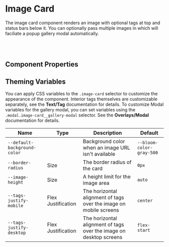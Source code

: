 
# Image Card

The image card component renders an image with optional tags at top and status bars below it. You can optionally pass multiple images in which will faciliate a popup gallery modal automatically.

<Canvas>
  <Story id="blocks-image-card--with-one-status-and-tag" />
</Canvas>

<br />
<br />

## Component Properties

<ArgsTable of={ImageCard} />

## Theming Variables

You can apply CSS variables to the `.image-card` selector to customize the appearance of the component. Interior tags themselves are customizable separately, see the **Text/Tag** documentation for details. To customize Modal variables for the gallery modal, you can set variables using the `.modal.image-card__gallery-modal` selector. See the **Overlays/Modal** documentation for details.

| Name                         | Type                                         | Description                                                        | Default                  |
| ---------------------------- | -------------------------------------------- | ------------------------------------------------------------------ | ------------------------ |
| `--default-background-color` | <Swatch colorVar="--bloom-color-gray-500" /> | Background color when an image URL isn't available                 | `--bloom-color-gray-500` |
| `--border-radius`            | Size                                         | The border radius of the card                                      | `0px`                    |
| `--image-height`             | Size                                         | A height limit for the image area                                  | `auto`                   |
| `--tags-justify-mobile`      | Flex Justification                           | The horizontal alignment of tags over the image on mobile screens  | `center`                 |
| `--tags-justify-desktop`     | Flex Justification                           | The horizontal alignment of tags over the image on desktop screens | `flex-start`             |
